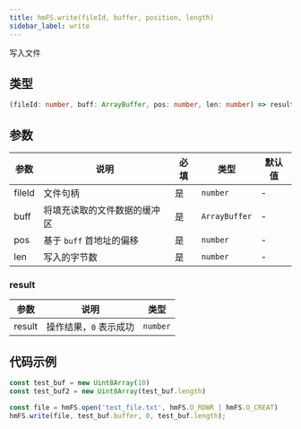 ```yaml
---
title: hmFS.write(fileId, buffer, position, length)
sidebar_label: write
---
```


写入文件

## 类型

```ts
(fileId: number, buff: ArrayBuffer, pos: number, len: number) => result
```

## 参数

| 参数   | 说明                         | 必填 | 类型          | 默认值 |
| ------ | ---------------------------- | ---- | ------------- | ------ |
| fileId | 文件句柄                     | 是   | `number`      | -      |
| buff   | 将填充读取的文件数据的缓冲区 | 是   | `ArrayBuffer` | -      |
| pos    | 基于 `buff` 首地址的偏移         | 是   | `number`      | -      |
| len    | 写入的字节数                 | 是   | `number`      | -      |

### result

| 参数 | 说明                     | 类型     |
| ---- | ------------------------ | -------- |
| result  | 操作结果，`0` 表示成功 | `number` |

## 代码示例

```js
const test_buf = new Uint8Array(10)
const test_buf2 = new Uint8Array(test_buf.length)

const file = hmFS.open('test_file.txt', hmFS.O_RDWR | hmFS.O_CREAT)
hmFS.write(file, test_buf.buffer, 0, test_buf.length);
```
